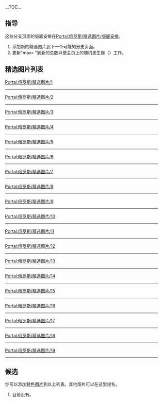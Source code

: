 __TOC__
== 指导 ==
这些分支页面的版面安排在[[Portal:俄罗斯/精选图片/版面安排|Portal:俄罗斯/精选图片/版面安排]]。
# 添加新的精选图片到下一个可能的分支页面。
# 更新"max= "到新的总数以便主页上的随机发生器（{{tl|Random portal component}}）工作。

== 精选图片列表 ==
[[Portal:俄罗斯/精选图片/1|Portal:俄罗斯/精选图片/1]]
{{Portal:俄罗斯/精选图片/1}}
----
[[Portal:俄罗斯/精选图片/2|Portal:俄罗斯/精选图片/2]]
{{Portal:俄罗斯/精选图片/2}}
----
[[Portal:俄罗斯/精选图片/3|Portal:俄罗斯/精选图片/3]]
{{Portal:俄罗斯/精选图片/3}}
----
[[Portal:俄罗斯/精选图片/4|Portal:俄罗斯/精选图片/4]]
{{Portal:俄罗斯/精选图片/4}}
----
[[Portal:俄罗斯/精选图片/5|Portal:俄罗斯/精选图片/5]]
{{Portal:俄罗斯/精选图片/5}}
----
[[Portal:俄罗斯/精选图片/6|Portal:俄罗斯/精选图片/6]]
{{Portal:俄罗斯/精选图片/6}}
----
[[Portal:俄罗斯/精选图片/7|Portal:俄罗斯/精选图片/7]]
{{Portal:俄罗斯/精选图片/7}}
----
[[Portal:俄罗斯/精选图片/8|Portal:俄罗斯/精选图片/8]]
{{Portal:俄罗斯/精选图片/8}}
----
[[Portal:俄罗斯/精选图片/9|Portal:俄罗斯/精选图片/9]]
{{Portal:俄罗斯/精选图片/9}}
----
[[Portal:俄罗斯/精选图片/10|Portal:俄罗斯/精选图片/10]]
{{Portal:俄罗斯/精选图片/10}}
----
[[Portal:俄罗斯/精选图片/11|Portal:俄罗斯/精选图片/11]]
{{Portal:俄罗斯/精选图片/11}}
----
[[Portal:俄罗斯/精选图片/12|Portal:俄罗斯/精选图片/12]]
{{Portal:俄罗斯/精选图片/12}}
----
[[Portal:俄罗斯/精选图片/13|Portal:俄罗斯/精选图片/13]]
{{Portal:俄罗斯/精选图片/13}}
----
[[Portal:俄罗斯/精选图片/14|Portal:俄罗斯/精选图片/14]]
{{Portal:俄罗斯/精选图片/14}}
----
[[Portal:俄罗斯/精选图片/15|Portal:俄罗斯/精选图片/15]]
{{Portal:俄罗斯/精选图片/15}}
----
[[Portal:俄罗斯/精选图片/16|Portal:俄罗斯/精选图片/16]]
{{Portal:俄罗斯/精选图片/16}}
----
[[Portal:俄罗斯/精选图片/17|Portal:俄罗斯/精选图片/17]]
{{Portal:俄罗斯/精选图片/17}}
----
[[Portal:俄罗斯/精选图片/18|Portal:俄罗斯/精选图片/18]]
{{Portal:俄罗斯/精选图片/18}}
----
[[Portal:俄罗斯/精选图片/19|Portal:俄罗斯/精选图片/19]]
{{Portal:俄罗斯/精选图片/19}}
----

== 候选 ==
你可以添加[[维基百科:特色图片|特色图片]]到以上列表。其他图片可以在这里提名。
#目前没有。

[[分类:俄羅斯專題|{{SUBPAGENAME}}]]